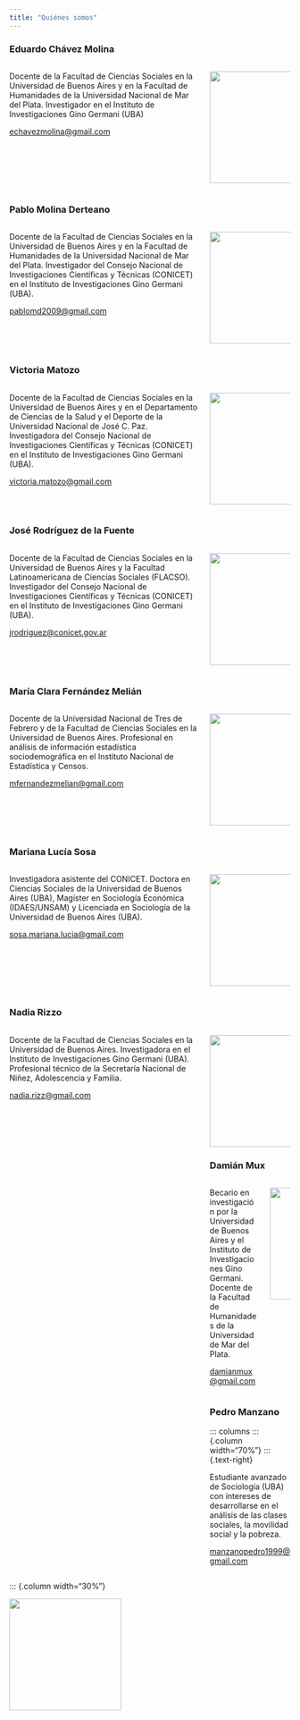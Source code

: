 ```yaml
---
title: "Quiénes somos"
---
```


### Eduardo Chávez Molina

::: columns
::: {.column width="70%"}
::: {.text-right}

Docente de la Facultad de Ciencias Sociales en la Universidad de Buenos Aires y en la Facultad de Humanidades de la Universidad Nacional de Mar del Plata. Investigador en el Instituto de Investigaciones Gino Germani (UBA)

[echavezmolina\@gmail.com](mailto:echavezmolina@gmail.com)

:::
:::

::: {.column width="30%"}

![](imagenes/lalo.jpeg){width="200px"}

:::
:::


### Pablo Molina Derteano

::: columns
::: {.column width="70%"}
::: {.text-right}

Docente de la Facultad de Ciencias Sociales en la Universidad de Buenos Aires y en la Facultad de Humanidades de la Universidad Nacional de Mar del Plata. Investigador del Consejo Nacional de Investigaciones Científicas y Técnicas (CONICET) en el Instituto de Investigaciones Gino Germani (UBA).

[pablomd2009\@gmail.com](mailto:pablomd2009@gmail.com)

:::
:::

::: {.column width="30%"}

![](imagenes/Pablo-Derteano.png){width="200px"}

:::
:::

### Victoria Matozo  

::: columns
::: {.column width="70%"}
::: {.text-right}

Docente de la Facultad de Ciencias Sociales en la Universidad de Buenos Aires y en el Departamento de Ciencias de la Salud y el Deporte de la Universidad Nacional de José C. Paz. Investigadora del Consejo Nacional de Investigaciones Científicas y Técnicas (CONICET) en el Instituto de Investigaciones Gino Germani (UBA).

[victoria.matozo\@gmail.com](mailto:victoria.matozo@gmail.com)

:::
:::

::: {.column width="30%"}

![](imagenes/vicky.jpeg){width="200px"}

:::
:::

### José Rodríguez de la Fuente

::: columns
::: {.column width="70%"}
::: {.text-right}

Docente de la Facultad de Ciencias Sociales en la Universidad de Buenos Aires y la Facultad Latinoamericana de Ciencias Sociales (FLACSO). Investigador del Consejo Nacional de Investigaciones Científicas y Técnicas (CONICET) en el Instituto de Investigaciones Gino Germani (UBA).

[jrodriguez\@conicet.gov.ar](mailto:jrodriguez@conicet.gov.ar)

:::
:::

::: {.column width="30%"}

![](imagenes/jose_españa.jpg){width="200px"}


:::
:::

### María Clara Fernández Melián

::: columns
::: {.column width="70%"}
::: {.text-right}

Docente de la Universidad Nacional de Tres de Febrero y de la Facultad de Ciencias Sociales en la Universidad de Buenos Aires. Profesional en análisis de información estadística sociodemográfica en el Instituto Nacional de Estadística y Censos.

[mfernandezmelian\@gmail.com](mailto:mfernandezmelian@gmail.com)

:::
:::

::: {.column width="30%"}

![](imagenes/maria.jpeg){width="200px"}

:::
:::

### Mariana Lucía Sosa

::: columns
::: {.column width="70%"}
::: {.text-right}

Investigadora asistente del CONICET. Doctora en Ciencias Sociales de la Universidad de Buenos Aires (UBA), Magíster en Sociología Económica (IDAES/UNSAM) y Licenciada en Sociología de la Universidad de Buenos Aires (UBA).

[sosa.mariana.lucia\@gmail.com](mailto:sosa.mariana.lucia@gmail.com)

:::
:::

::: {.column width="30%"}

![](imagenes/mariana.jpeg){width="200px"}

:::
:::

### Nadia Rizzo
::: columns
::: {.column width="70%"}
::: {.text-right}

Docente de la Facultad de Ciencias Sociales en la Universidad de Buenos Aires. Investigadora en el Instituto de Investigaciones Gino Germani (UBA). Profesional técnico de la Secretaría Nacional de Niñez, Adolescencia y Familia.

[nadia.rizz\@gmail.com](mailto:nadia.rizz@gmail.com)

:::
:::

::: {.column width="30%"}
![](imagenes/nadia.png){width="200px"}

### Damián Mux

::: columns
::: {.column width="70%"}
::: {.text-right}

Becario en investigación por la Universidad de Buenos Aires y el Instituto de Investigaciones Gino Germani.
Docente de la Facultad de Humanidades de la Universidad de Mar del Plata.

[damianmux\@gmail.com](mailto:damianmux@gmail.com)

:::
:::

::: {.column width="30%"}

![](imagenes/damian.jpg){width="200px"}


:::
:::

### Pedro Manzano

::: columns
::: {.column width="70%"}
::: {.text-right}

Estudiante avanzado de Sociología (UBA) con intereses de desarrollarse en el análisis de las clases sociales, la movilidad social y la pobreza.

[manzanopedro1999\@gmail.com](mailto:manzanopedro1999@gmail.com)

:::
:::

::: {.column width="30%"}

![](imagenes/pedro.jpeg){width="200px"}